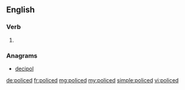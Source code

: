 ==English==

===Verb===
{{head|en}}

# {{en-past of|police}}

===Anagrams===
* [[decipol#English|decipol]]

[[de:policed]]
[[fr:policed]]
[[mg:policed]]
[[my:policed]]
[[simple:policed]]
[[vi:policed]]